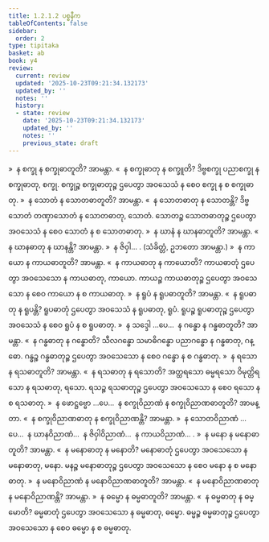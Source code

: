 ```yaml
---
title: 1.2.1.2 ပစ္စနီက
tableOfContents: false
sidebar:
  order: 2
type: tipitaka
basket: ab
book: y4
review:
  current: review
  updated: '2025-10-23T09:21:34.132173'
  updated_by: ''
  notes: ''
  history:
  - state: review
    date: '2025-10-23T09:21:34.132173'
    updated_by: ''
    notes: ''
    previous_state: draft
---
```



<ReviewStatus review={frontmatter.review} showDetails={true} />

<HypothesisAnnotation frontmatter={frontmatter} />

<DynamicBreadcrumb />

<Division number="11" book="y4" e="ch" v="33" p="199">

<Paragraph number="130" book="y4">
»  န စက္ခု န စက္ခုဓာတူတိ? အာမန္တာ.
</Paragraph>

<Paragraph number="131" book="y4">
«  န စက္ခုဓာတု န စက္ခူတိ?
</Paragraph>

<Paragraph number="132" book="y4">
ဒိဗ္ဗစက္ခု ပညာစက္ခု န စက္ခုဓာတု, စက္ခု. စက္ခုဉ္စ စက္ခုဓာတုဉ္စ ဌပေတွာ အဝသေသံ န စေဝ စက္ခု န စ စက္ခုဓာတု.
</Paragraph>

<Paragraph number="133" book="y4">
»  န သောတံ န သောတဓာတူတိ? အာမန္တာ.
</Paragraph>

<Paragraph number="134" book="y4">
«  န သောတဓာတု န သောတန္တိ?
</Paragraph>

<Paragraph number="135" book="y4">
ဒိဗ္ဗသောတံ တဏှာသောတံ န သောတဓာတု, သောတံ. သောတဉ္စ သောတဓာတုဉ္စ ဌပေတွာ အဝသေသံ န စေဝ သောတံ န စ သောတဓာတု.
</Paragraph>

<Paragraph number="136" book="y4">
»  န ဃာနံ န ဃာနဓာတူတိ? အာမန္တာ.
</Paragraph>

<Paragraph number="137" book="y4">
«  န ဃာနဓာတု န ဃာနန္တိ? အာမန္တာ.
</Paragraph>

<Paragraph number="138" book="y4">
»  န ဇိဝှါ… .

</Paragraph>
</Division>

<Paragraph number="139" type="center" book="y4">
(သံခိတ္တံ, ဥဘတော အာမန္တာ.)


</Paragraph>

<Paragraph number="140" type="center" book="y4">
»  န ကာယော န ကာယဓာတူတိ? အာမန္တာ.
</Paragraph>

<Paragraph number="141" type="center" book="y4">
«  န ကာယဓာတု န ကာယောတိ?
</Paragraph>

<Paragraph number="142" book="y4">
ကာယဓာတုံ ဌပေတွာ အဝသေသော န ကာယဓာတု, ကာယော. ကာယဉ္စ ကာယဓာတုဉ္စ ဌပေတွာ အဝသေသော န စေဝ ကာယော န စ ကာယဓာတု.
</Paragraph>

<Paragraph number="143" type="center" book="y4">
»  န ရူပံ န ရူပဓာတူတိ? အာမန္တာ.
</Paragraph>

<Paragraph number="144" type="center" book="y4">
«  န ရူပဓာတု န ရူပန္တိ?
</Paragraph>

<Paragraph number="145" book="y4">
ရူပဓာတုံ ဌပေတွာ အဝသေသံ န ရူပဓာတု, ရူပံ. ရူပဉ္စ ရူပဓာတုဉ္စ ဌပေတွာ အဝသေသံ န စေဝ ရူပံ န စ ရူပဓာတု.
</Paragraph>

<Paragraph number="146" type="center" book="y4">
»  န သဒ္ဒေါ …ပေ…  န ဂန္ဓော န ဂန္ဓဓာတူတိ? အာမန္တာ.
</Paragraph>

<Paragraph number="147" type="center" book="y4">
«  န ဂန္ဓဓာတု န ဂန္ဓောတိ?
</Paragraph>

<Paragraph number="148" book="y4">
သီလဂန္ဓော သမာဓိဂန္ဓော ပညာဂန္ဓော န ဂန္ဓဓာတု, ဂန္ဓော. ဂန္ဓဉ္စ ဂန္ဓဓာတုဉ္စ ဌပေတွာ အဝသေသော န စေဝ ဂန္ဓော န စ ဂန္ဓဓာတု.
</Paragraph>

<Paragraph number="149" type="center" book="y4">
»  န ရသော န ရသဓာတူတိ? အာမန္တာ.
</Paragraph>

<Paragraph number="150" type="center" book="y4">
«  န ရသဓာတု န ရသောတိ?
</Paragraph>

<Paragraph number="151" book="y4">
အတ္ထရသော ဓမ္မရသော ဝိမုတ္တိရသော န ရသဓာတု, ရသော. ရသဉ္စ ရသဓာတုဉ္စ ဌပေတွာ အဝသေသော န စေဝ ရသော န စ ရသဓာတု.
</Paragraph>

<Paragraph number="152" type="center" book="y4">
»  န ဖောဋ္ဌဗ္ဗော …ပေ…  န စက္ခုဝိညာဏံ န စက္ခုဝိညာဏဓာတူတိ? အာမန္တာ.
</Paragraph>

<Paragraph number="153" type="center" book="y4">
«  န စက္ခုဝိညာဏဓာတု န စက္ခုဝိညာဏန္တိ? အာမန္တာ.
</Paragraph>

<Paragraph number="154" type="center" book="y4">
»  န သောတဝိညာဏံ …ပေ…  န ဃာနဝိညာဏံ…  န ဇိဝှါဝိညာဏံ…  န ကာယဝိညာဏံ… .
</Paragraph>

<Paragraph number="155" type="center" book="y4">
»  န မနော န မနောဓာတူတိ? အာမန္တာ.
</Paragraph>

<Paragraph number="156" type="center" book="y4">
«  န မနောဓာတု န မနောတိ?
</Paragraph>

<Paragraph number="157" book="y4">
မနောဓာတုံ ဌပေတွာ အဝသေသော န မနောဓာတု, မနော. မနဉ္စ မနောဓာတုဉ္စ ဌပေတွာ အဝသေသော န စေဝ မနော န စ မနောဓာတု.
</Paragraph>

<Paragraph number="158" type="center" book="y4">
»  န မနောဝိညာဏံ န မနောဝိညာဏဓာတူတိ? အာမန္တာ.
</Paragraph>

<Paragraph number="159" type="center" book="y4">
«  န မနောဝိညာဏဓာတု န မနောဝိညာဏန္တိ? အာမန္တာ.
</Paragraph>

<Paragraph number="160" type="center" book="y4">
»  န ဓမ္မော န ဓမ္မဓာတူတိ? အာမန္တာ.
</Paragraph>

<Paragraph number="161" type="center" book="y4">
«  န ဓမ္မဓာတု န ဓမ္မောတိ?
</Paragraph>

<Paragraph number="162" book="y4">
ဓမ္မဓာတုံ ဌပေတွာ အဝသေသော န ဓမ္မဓာတု, ဓမ္မော. ဓမ္မဉ္စ ဓမ္မဓာတုဉ္စ ဌပေတွာ အဝသေသော န စေဝ ဓမ္မော န စ ဓမ္မဓာတု.
</Paragraph>